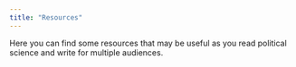 ```yaml
---
title: "Resources"
---
```


Here you can find some resources that may be useful as you read political science and write for multiple audiences.
